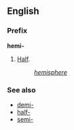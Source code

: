 ==English==
===Prefix===
'''hemi-'''

#[[Half]].
#:''[[hemisphere]]''

===See also===
*[[demi-]]
*[[half-]]
*[[semi-]]